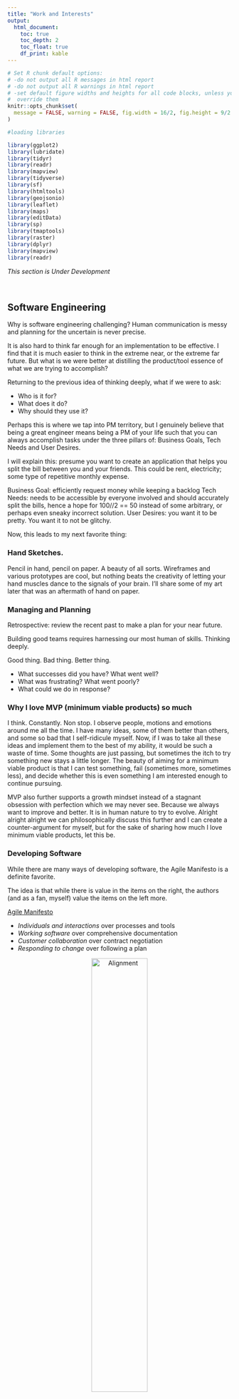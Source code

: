 ```yaml
---
title: "Work and Interests"
output:
  html_document:
    toc: true
    toc_depth: 2
    toc_float: true
    df_print: kable
---
```

```r
# Set R chunk default options:
# -do not output all R messages in html report
# -do not output all R warnings in html report
# -set default figure widths and heights for all code blocks, unless you 
#  override them
knitr::opts_chunk$set(
  message = FALSE, warning = FALSE, fig.width = 16/2, fig.height = 9/2
)
```
```r
#loading libraries

library(ggplot2)
library(lubridate)
library(tidyr)
library(readr)
library(mapview)
library(tidyverse)
library(sf)
library(htmltools)
library(geojsonio)
library(leaflet)
library(maps)
library(editData)
library(sp)
library(tmaptools)
library(raster)
library(dplyr)
library(mapview)
library(readr)
```

*This section is Under Development*
<p>&nbsp;</p>

## Software Engineering

Why is software engineering challenging?
Human communication is messy and planning for the uncertain is never precise.

It is also hard to think far enough for an implementation to be effective. I find that it is much easier to think in the extreme near, or the extreme far future. But what is we were better at distilling the product/tool essence of what we are trying to accomplish?

Returning to the previous idea of thinking deeply, what if we were to ask:

* Who is it for?
* What does it do?
* Why should they use it?

Perhaps this is where we tap into PM territory, but I genuinely believe that being a great engineer means being a PM of your life such that you can always accomplish tasks under the three pillars of: Business Goals, Tech Needs and User Desires.

I will explain this: presume you want to create an application that helps you split the bill between you and your friends. This could be rent, electricity; some type of repetitive monthly expense. 

Business Goal: efficiently request money while keeping a backlog
Tech Needs: needs to be accessible by everyone involved and should accurately split the bills, hence a hope for 100//2 == 50 instead of some arbitrary, or perhaps even sneaky incorrect solution.
User Desires: you want it to be pretty. You want it to not be glitchy.

Now, this leads to my next favorite thing:

### Hand Sketches.

Pencil in hand, pencil on paper. A beauty of all sorts. Wireframes and various prototypes are cool, but nothing beats the creativity of letting your hand muscles dance to the signals of your brain. I'll share some of my art later that was an aftermath of hand on paper.

### Managing and Planning

Retrospective: review the recent past to make a plan for your near future.

Building good teams requires harnessing our most human of skills. Thinking deeply.

Good thing. Bad thing. Better thing.

* What successes did you have? What went well? 
* What was frustrating? What went poorly?
* What could we do in response?


### Why I love MVP (minimum viable products) so much

I think. Constantly. Non stop. I observe people, motions and emotions around me all the time. I have many ideas, some of them better than others, and some so bad that I self-ridicule myself. Now, if I was to take all these ideas and implement them to the best of my ability, it would be such a waste of time. Some thoughts are just passing, but sometimes the itch to try something new stays a little longer. The beauty of aiming for a minimum viable product is that I can test something, fail (sometimes more, sometimes less), and decide whether this is even something I am interested enough to continue pursuing.

MVP also further supports a growth mindset instead of a stagnant obsession with perfection which we may never see. Because we always want to improve and better. It is in human nature to try to evolve. Alright alright alright we can philosophically discuss this further and I can create a counter-argument for myself, but for the sake of sharing how much I love minimum viable products, let this be.

### Developing Software
While there are many ways of developing software, the Agile Manifesto is a definite favorite.

The idea is that while there is value in the items on the right, the authors (and as a fan, myself) value the items on the left more.

[Agile Manifesto](https://agilemanifesto.org/history.html)

* *Individuals and interactions* over processes and tools
* *Working software* over comprehensive documentation
* *Customer collaboration* over contract negotiation
* *Responding to change* over following a plan

<p align="center">
  <img src="images/alignment.png" alt="Alignment" width="50%"/>
</p>
<center>DALL·E image</center>

<p>&nbsp;</p>
<p>&nbsp;</p>

### Comparative Politics

Comparative politics is a subfield of political science that involves the systematic study and comparison of different political systems and processes across different countries or regions. It aims to identify similarities and differences in political institutions, actors, and policies, as well as the causes and consequences of these similarities and differences. Comparative politics scholars use a range of qualitative and quantitative research methods to analyze topics such as democracy, authoritarianism, state-society relations, political parties, and public policy. By examining how different political systems function and interact with each other, comparative politics helps us to better understand the complexities of politics and governance in a globalized world.

My love for comparative politics developed when I began pondering on how Cyprus could resolve its conflict. I am a deep believer in creativity, though I do not believe we have to reinvent the wheel every time we want to do something. Examining governments across the globe has not only allowed me to envision new ways of designing societies, but has also taught me a lot about myself.

Countries I have primarily focused on have been:

* United States
* Sweden
* Rwanda
* Democratic Republic of the Congo
* Cyprus
* China
* Pakistan
* Turkey

<p>&nbsp;</p>
<p>&nbsp;</p>

## Leadership

From around the age of 14, I began giving talks on conflict mediation and resolution, peace-building, and tolerance which proved to be an effective way to begin fruitful engagements and thoughtful discussions with various audiences. These talks have helped increase awareness and understanding of the root causes of conflict and ways to promote peace and tolerance.

As a speaker on these topics, I find it critical to continuously deepen my knowledge and understanding of the principles of conflict resolution and peace-building. Effective communication skills, empathy, and active listening are also essential to engage the audience and foster an open dialogue, and it is a lifelong set of skills to work on.

I have been trained and have workeded closely with Roar Thun Wægger, who runs the [Wægger Negotiation Institute (WNI)](https://wni.as/en/about-us/), after our paths had crossed during my visit to Norway with [PeacePlayers](https://peaceplayers.org/).

I have given talks for the United Nations, the European Parliament, Friends Forever International, PeacePlayers, Cyprus Friendship Program, Local Municipalities and for various other organizations worldwide, though I believe the most effective interactions I have are on a smaller scale, via more intimate interactions with humans.


You can find some press on this here:

* [European Parliament - Glimpse around 1:21](https://www.youtube.com/watch?v=VCZkTYPJC3Y&ab_channel=Parlementeurop%C3%A9enStrasbourg-Euroscola)
* [Smith College](https://www.youtube.com/watch?v=tYnTj6l8mTc&t=60s&ab_channel=SmithCollege)
* [United Nations - UNFICYP](https://unficyp.unmissions.org/sites/default/files/bb-veterans.pdf)
* [Press for UN talk](https://www.parikiaki.com/2015/09/supporting-a-cyprus-settlement-remains-priority-says-unficyps-force-commander/)
* [Friends Forever International](https://www.facebook.com/events/702743973476539/)
* [UN Essay Competition Award](https://unficyp.unmissions.org/sites/default/files/bb-peaceplayers_0.pdf)
* [Cypriot Press](https://www.ant1live.com/arheio/256348_i-16hroni-eleni-partakki-poy-timise-tin-kypro)
* [IWC Award Winner](https://www.iwc.com/en/articles/news-and-events/basketball-for-unity.html)
* [Laureus: Sport for Good Winner](https://www.laureus.com/news/time-for-sport)



## Content for the future

Topics: Projects, Competitions, Data Science, Sales Engineering, Electronics, Hobbies, Games, Books, Cooking/Baking



&nbsp;
<hr />
<p style="text-align: center;">Portfolio by <a href="https://github.com/epartakki/">Eleni Partakki</a></p>
<p style="text-align: center;"><span style="color: #808080;"><em>elenipartakki at gmail dot com</em></span></p>

<!-- Add icon library -->
<link rel="stylesheet" href="https://cdnjs.cloudflare.com/ajax/libs/font-awesome/4.7.0/css/font-awesome.min.css">

<!-- Add font awesome icons -->
<p style="text-align: center;">
    <a href="https://twitter.com/epartakki" class="fa fa-twitter"></a>
    <a href="https://www.linkedin.com/in/elenipartakki/" class="fa fa-linkedin"></a>
    <a href="https://github.com/epartakki" class="fa fa-github"></a>
    <a href="https://medium.com/@elenipartakki" class="fa fa-medium"></a>
</p>

&nbsp;


